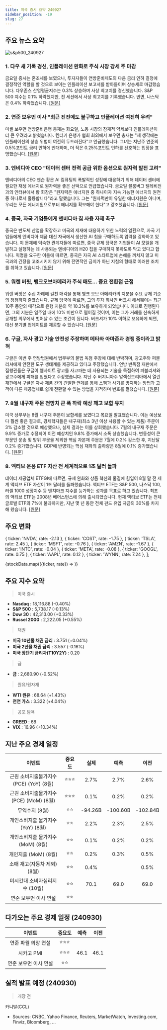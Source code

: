 ```yaml
---
title: 미국 증시 요약 240927
sidebar_position: -19
slug: 27
---
```


## 주요 뉴스 요약

![s&p500_240927](/map/240927.png)

### 1. **다우 새 기록 경신, 인플레이션 완화로 주식 시장 강세 주 마감**

금요일 증시는 혼조세를 보였으나, 투자자들이 연방준비제도의 다음 금리 인하 결정에 결정적인 역할을 할 것으로 보이는 인플레이션 보고서를 받아들이며 상승세로 마감했습니다. 다우존스 산업평균지수는 0.3% 상승하며 사상 최고치를 경신했습니다. S&P 500 지수는 0.1% 하락했지만, 전 세션에서 사상 최고치를 기록했습니다. 반면, 나스닥은 0.4% 하락했습니다. [[원문]](https://finance.yahoo.com/news/live/stock-market-today-dow-hits-fresh-record-stocks-close-out-strong-week-as-inflation-cools-133048644.html)

### 2. **연준 보우먼 이사 "최근 진전에도 불구하고 인플레이션 여전히 우려"**

미셸 보우먼 연방준비은행 총재는 화요일, 노동 시장의 잠재적 약세보다 인플레이션이 더 큰 우려라고 밝혔습니다. 켄터키 은행가 협회 회의에서 보우먼 총재는 "제 생각에는 인플레이션의 상승 위험이 여전히 두드러진다"고 언급했습니다. 그녀는 지난주 연준의 0.5%포인트 금리 인하에 반대하며, 더 작은 0.25%포인트 인하를 선호하는 입장을 표명했습니다. [[원문]](https://www.marketwatch.com/story/feds-bowman-says-inflation-remains-a-concern-despite-recent-progress-0dab88b6?mod=greg-robb)

### 3. **엔비디아 CEO "데이터 센터 전력 공급 위한 옵션으로 원자력 발전 고려"**

엔비디아의 CEO 젠슨 황은 AI 컴퓨팅의 폭발적인 성장에 대응하기 위해 데이터 센터에 필요한 재생 에너지로 원자력을 좋은 선택으로 언급했습니다. 금요일 블룸버그 텔레비전과의 인터뷰에서 황 회장은 "원자력은 에너지원 중 하나이자 지속 가능한 에너지의 원천 중 하나로서 훌륭합니다"라고 말했습니다. 그는 "원자력만이 유일한 에너지원은 아니며, 우리는 모든 에너지원으로부터 에너지를 확보해야 한다"고 강조했습니다. [[원문]](https://finance.yahoo.com/news/nvidia-huang-says-nuclear-power-171024058.html)

### 4. **중국, 자국 기업들에게 엔비디아 칩 사용 자제 촉구**

중국은 반도체 산업을 확장하고 미국의 제재에 대응하기 위한 노력의 일환으로, 자국 기업들에게 엔비디아 제품 대신 자국에서 생산한 AI 칩을 구매하도록 압력을 강화하고 있습니다. 이 문제에 익숙한 관계자들에 따르면, 중국 규제 당국은 기업들이 AI 모델을 개발하고 실행하는 데 사용되는 엔비디아의 H20 칩을 구매하지 못하도록 막고 있다고 합니다. 익명을 요구한 이들에 따르면, 중국은 자국 AI 스타트업에 손해를 끼치지 않고 미국과의 긴장을 고조시키지 않기 위해 전면적인 금지가 아닌 지침의 형태로 이러한 조치를 취하고 있습니다. [[원문]](https://www.bloomberg.com/news/articles/2024-09-27/china-urges-local-companies-to-stay-away-from-nvidia-s-ai-chips?srnd=homepage-asia)

### 5. **워렌 버핏, 뱅크오브아메리카 주식 매도... 중요 전환점 근접**

워렌 버핏은 수십 차례에 걸친 매각을 통해 뱅크 오브 아메리카의 지분을 주요 규제 기준의 정점까지 줄였습니다. 규제 당국에 따르면, 그의 투자 회사인 버크셔 해서웨이는 최근 10주 동안의 매각으로 은행 지분의 약 10.3%를 보유하게 되었습니다. 이대로 진행된다면, 그의 지분은 일주일 내에 10% 미만으로 떨어질 것이며, 이는 그가 거래를 신속하게 공개할 의무에서 벗어날 수 있는 조건이 됩니다. 버크셔가 10% 이하로 보유하게 되면, 대신 분기별 업데이트를 제공할 수 있습니다. [[원문]](https://www.bloomberg.com/news/articles/2024-09-27/warren-buffett-s-bofa-selling-spree-edges-toward-key-milestone?srnd=homepage-asia&embedded-checkout=true)

### 6. **구글, 자사 광고 기술 안전성 주장하며 메타와 아마존과 경쟁 중이라고 밝혀**

구글은 이번 주 연방법원에서 법무부의 불법 독점 주장에 대해 반박하며, 광고주와 퍼블리셔에게 안전한 도구 생태계를 제공하고 있다고 주장했습니다. 연방 반독점 재판에서 집행관들은 구글이 웹사이트 광고를 사고파는 데 사용되는 기술을 독점하여 퍼블리셔와 광고주에게 피해를 입혔다고 주장했습니다. 지난 주 버지니아주 알렉산드리아에서 열린 재판에서 구글은 자사 제품 간의 긴밀한 연계를 통해 스팸과 사기를 방지하는 방법과 고객이 다른 제공업체로 쉽게 전환할 수 있는 방법을 지적하며 변호를 펼쳤습니다. [[원문]](https://www.bloomberg.com/news/articles/2024-09-27/google-defends-ad-tech-as-safe-says-it-rivals-meta-amazon?srnd=homepage-asia)

### 7. **8월 내구재 주문 전망치 큰 폭 하락 예상 깨고 보합 유지**

미국 상무부는 8월 내구재 주문이 보합세를 보였다고 목요일 발표했습니다. 이는 예상보다 훨씬 좋은 결과로, 경제학자들은 내구재(최소 3년 이상 사용할 수 있는 제품) 주문이 3% 감소할 것으로 예상했으나, 실제 결과는 이를 상회했습니다. 7월의 내구재 주문은 9.9% 증가로 수정되어 이전 예상치인 9.8% 증가에서 소폭 상승했습니다. 변동성이 큰 부문인 운송 및 방위 부문을 제외한 핵심 자본재 주문은 7월에 0.2% 감소한 후, 지난달 0.2% 증가했습니다. GDP에 반영되는 핵심 재화의 출하량은 8월에 0.1% 증가했습니다. [[원문]](https://www.marketwatch.com/story/durable-goods-orders-were-flat-in-august-beating-forecasts-of-a-sharp-decline-4766e004?mod=greg-robb)

### 8. **액티브 운용 ETF 자산 전 세계적으로 1조 달러 돌파**

데이터 제공업체 ETFGI에 따르면, 규제 완화와 상품 혁신의 물결에 힘입어 8월 말 전 세계 액티브 ETF 자산이 1조 달러를 돌파했습니다. 액티브 ETF는 S&P 500, 나스닥 100, 러셀 1000 성장지수 등 벤치마크 지수를 능가하는 성과를 목표로 하고 있습니다. 최초의 액티브 ETF는 2008년 베어스턴스에 의해 출시되었습니다. 현재 액티브 ETF는 전체 글로벌 ETF의 7%에 불과하지만, 지난 몇 년 동안 전체 펀드 유입 자금의 30%를 차지해 왔습니다. [[원문]](https://www.reuters.com/markets/us/assets-actively-managed-etfs-top-1-trillion-worldwide-2024-09-27/)

## 주요 변화

  { ticker: 'NVDA', rate: -2.13 },
  { ticker: 'COST', rate: -1.75 },
  { ticker: 'TSLA', rate: 2.45 },
  { ticker: 'MSFT', rate: -0.76 },
  { ticker: 'AMZN', rate: -1.67 },
  { ticker: 'INTC', rate: -0.04 },
  { ticker: 'META', rate: -0.08 },
  { ticker: 'GOOGL', rate: 0.75 },
  { ticker: 'AAPL', rate: 0.12 },
  { ticker: 'WYNN', rate: 7.24 },
];

{stockData.map(({ticker, rate}) => <StockCardMini key={ticker} ticker={ticker} rate={rate}></StockCardMini>)}

## 주요 지수 요약

> 미국 증시

- **Nasdaq** : 18,116.88 (-0.40%)
- **S&P 500** : 5,738.17 (-0.13%)
- **Dow 30** : 42,313.00 (+0.33%)
- **Russel 2000** : 2,222.05 (+0.55%)

> 채권

- **미국 10년물 채권 금리** : 3.751 (+0.04%)
- **미국 2년물 채권 금리** : 3.557 (-0.16%)
- **미국 장단기 금리차(T10Y2Y)** : 0.20

> 금

- **금** : 2,680.90 (-0.52%)

> 원유/원자재

- **WTI 원유** : 68.64 (+1.43%)
- **천연 가스** : 3.322 (+4.04%)

> 공포 탐욕

- **GREED** : 68
- **VIX** : 16.96 (+10.34%)

## 지난 주요 경제 일정

|                 이벤트                 | 중요도 |  실제   |   예측   |   이전   |
| :------------------------------------: | :----: | :-----: | :------: | :------: |
| 근원 소비지출물가지수(PCE) (YoY) (8월) | ⭐⭐⭐ |  2.7%   |   2.7%   |   2.6%   |
| 근원 소비지출물가지수(PCE) (MoM) (8월) | ⭐⭐⭐ |  0.1%   |   0.2%   |   0.2%   |
|             무역수지 (8월)             |  ⭐⭐  | -94.26B | -100.60B | -102.84B |
|   개인소비지출 물가지수 (YoY) (8월)    |  ⭐⭐  |  2.2%   |   2.3%   |   2.5%   |
|   개인소비지출 물가지수 (MoM) (8월)    |  ⭐⭐  |  0.1%   |   0.2%   |   0.2%   |
|          개인지출 (MoM) (8월)          |  ⭐⭐  |  0.2%   |   0.3%   |   0.5%   |
|      소매 재고(자동차 제외) (8월)      |  ⭐⭐  |  0.4%   |          |   0.5%   |
|     미시간대 소비자심리지수 (10월)     |  ⭐⭐  |  70.1   |   69.0   |   69.0   |
|         연준 보우먼 이사 연설          |  ⭐⭐  |         |          |          |

## 다가오는 주요 경제 일정 (240930)

|        이벤트         | 중요도 | 예측 | 이전 |
| :-------------------: | :----: | :--: | :--: |
|  연준 파월 의장 연설  | ⭐⭐⭐ |      |      |
|      시카고 PMI       | ⭐⭐⭐ | 46.1 | 46.1 |
| 연준 보우먼 이사 연설 |  ⭐⭐  |      |      |

## 실적 발표 예정 (240930)

> 개장 전

카니발(CCL)

- Sources: CNBC, Yahoo Finance, Reuters, MarketWatch, Investing.com, Finviz, Bloomberg, ...
